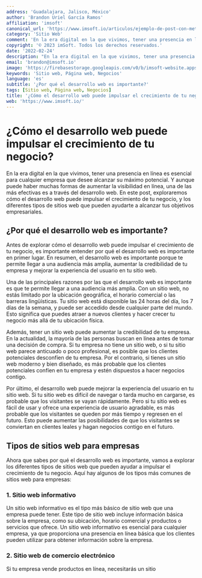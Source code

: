```yaml
---
address: 'Guadalajara, Jalisco, México'
author: 'Brandon Uriel García Ramos'
affiliation: 'imsoft'
canonical_url: 'https://www.imsoft.io/articulos/ejemplo-de-post-con-metadatos'
category: 'Sitio Web'
comment: 'En la era digital en la que vivimos, tener una presencia en línea es esencial para cualquier empresa que desee alcanzar su máximo potencial. Y aunque puede haber muchas formas de aumentar la visibilidad en línea, una de las más efectivas es a través del desarrollo web. En este post, exploraremos cómo el desarrollo web puede impulsar el crecimiento de tu negocio, y los diferentes tipos de sitios web que pueden ayudarte a alcanzar tus objetivos empresariales.'
copyright: '© 2023 imSoft. Todos los derechos reservados.'
date: '2022-02-24'
description: "En la era digital en la que vivimos, tener una presencia en línea es esencial para cualquier empresa que desee alcanzar su máximo potencial. Y aunque puede haber muchas formas de aumentar la visibilidad en línea, una de las más efectivas es a través del desarrollo web. En este post, exploraremos cómo el desarrollo web puede impulsar el crecimiento de tu negocio, y los diferentes tipos de sitios web que pueden ayudarte a alcanzar tus objetivos empresariales."
email: 'brandon@imsoft.io'
image: 'https://firebasestorage.googleapis.com/v0/b/imsoft-website.appspot.com/o/Imagenes%20Art%C3%ADculos%2Fcomo%20el%20desarrollo%20web%20puede%20impulsar%20el%20crecimiento%20de%20tu%20negocio-imSoft.jpg?alt=media&token=8adb31e4-6798-4bc4-b84e-ac6a46d63922'
keywords: 'Sitio web, Página web, Negocios'
language: 'es'
subtitle: '¿Por qué el desarrollo web es importante?'
tags: [Sitio web, Página web, Negocios]
title: '¿Cómo el desarrollo web puede impulsar el crecimiento de tu negocio?'
web: 'https://www.imsoft.io/'
---
```


# ¿Cómo el desarrollo web puede impulsar el crecimiento de tu negocio?

En la era digital en la que vivimos, tener una presencia en línea es esencial para cualquier empresa que desee alcanzar su máximo potencial. Y aunque puede haber muchas formas de aumentar la visibilidad en línea, una de las más efectivas es a través del desarrollo web. En este post, exploraremos cómo el desarrollo web puede impulsar el crecimiento de tu negocio, y los diferentes tipos de sitios web que pueden ayudarte a alcanzar tus objetivos empresariales.

## ¿Por qué el desarrollo web es importante?

Antes de explorar cómo el desarrollo web puede impulsar el crecimiento de tu negocio, es importante entender por qué el desarrollo web es importante en primer lugar. En resumen, el desarrollo web es importante porque te permite llegar a una audiencia más amplia, aumentar la credibilidad de tu empresa y mejorar la experiencia del usuario en tu sitio web.

Una de las principales razones por las que el desarrollo web es importante es que te permite llegar a una audiencia más amplia. Con un sitio web, no estás limitado por la ubicación geográfica, el horario comercial o las barreras lingüísticas. Tu sitio web está disponible las 24 horas del día, los 7 días de la semana, y puede ser accedido desde cualquier parte del mundo. Esto significa que puedes atraer a nuevos clientes y hacer crecer tu negocio más allá de tu ubicación física.

Además, tener un sitio web puede aumentar la credibilidad de tu empresa. En la actualidad, la mayoría de las personas buscan en línea antes de tomar una decisión de compra. Si tu empresa no tiene un sitio web, o si tu sitio web parece anticuado o poco profesional, es posible que los clientes potenciales desconfíen de tu empresa. Por el contrario, si tienes un sitio web moderno y bien diseñado, es más probable que los clientes potenciales confíen en tu empresa y estén dispuestos a hacer negocios contigo.

Por último, el desarrollo web puede mejorar la experiencia del usuario en tu sitio web. Si tu sitio web es difícil de navegar o tarda mucho en cargarse, es probable que los visitantes se vayan rápidamente. Pero si tu sitio web es fácil de usar y ofrece una experiencia de usuario agradable, es más probable que los visitantes se queden por más tiempo y regresen en el futuro. Esto puede aumentar las posibilidades de que los visitantes se conviertan en clientes leales y hagan negocios contigo en el futuro.

## Tipos de sitios web para empresas

Ahora que sabes por qué el desarrollo web es importante, vamos a explorar los diferentes tipos de sitios web que pueden ayudar a impulsar el crecimiento de tu negocio. Aquí hay algunos de los tipos más comunes de sitios web para empresas:

### 1. Sitio web informativo

Un sitio web informativo es el tipo más básico de sitio web que una empresa puede tener. Este tipo de sitio web incluye información básica sobre la empresa, como su ubicación, horario comercial y productos o servicios que ofrece. Un sitio web informativo es esencial para cualquier empresa, ya que proporciona una presencia en línea básica que los clientes pueden utilizar para obtener información sobre la empresa.

### 2. Sitio web de comercio electrónico

Si tu empresa vende productos en línea, necesitarás un sitio
